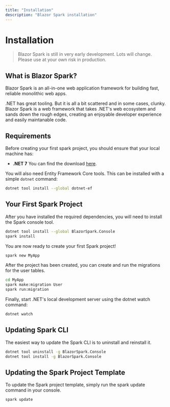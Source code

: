 ```yaml
---
title: "Installation"
description: "Blazor Spark installation"
---
```


# Installation

> Blazor Spark is still in very early development. Lots will change. Please use at your own risk in production.

## What is Blazor Spark?
Blazor Spark is an all-in-one web application framework for building fast, reliable monolithic web apps.

.NET has great tooling. But it is all a bit scattered and in some cases, clunky. Blazor Spark is a web framework that takes .NET's web ecosystem and sands down the rough edges, creating an enjoyable developer experience and easily maintanable code.

## Requirements
Before creating your first spark project, you should ensure that your local machine has:

- **.NET 7** You can find the download [here](https://dotnet.microsoft.com/en-us/download/dotnet/7.0).

You will also need Entity Framework Core tools. This can be installed with a simple `dotnet` command:
```bash
dotnet tool install --global dotnet-ef
```

## Your First Spark Project
After you have installed the required dependencies, you will need to install the Spark console tool.
```bash
dotnet tool install --global BlazorSpark.Console
spark install
```

You are now ready to create your first Spark project!
```bash
spark new MyApp
```

After the project has been created, you can create and run the migrations for the user tables.
```bash
cd MyApp
spark make:migration User
spark run:migration
```

Finally, start .NET's local development server using the dotnet watch command:
```bash
dotnet watch
```

## Updating Spark CLI
The easiest way to update the Spark CLI is to uninstall and reinstall it.
```bash
dotnet tool uninstall -g BlazorSpark.Console
dotnet tool install -g BlazorSpark.Console
```

## Updating the Spark Project Template
To update the Spark project template, simply run the spark update command in your console.
```bash
spark update
```
